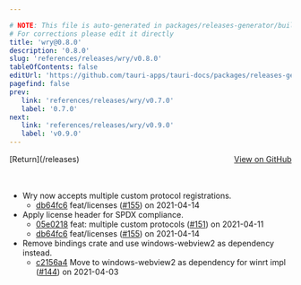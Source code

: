 ```yaml
---

# NOTE: This file is auto-generated in packages/releases-generator/build.ts
# For corrections please edit it directly
title: 'wry@0.8.0'
description: '0.8.0'
slug: 'references/releases/wry/v0.8.0'
tableOfContents: false
editUrl: 'https://github.com/tauri-apps/tauri-docs/packages/releases-generator/build.ts'
pagefind: false
prev:
   link: 'references/releases/wry/v0.7.0'
   label: '0.7.0'
next:
   link: 'references/releases/wry/v0.9.0'
   label: 'v0.9.0'
---
```


			

<ReleaseSidebar slug="references/releases/wry"  packageName="wry" />

<div style="margin-bottom:3rem; display: flex; justify-content: space-between; align-items: center"><span>[Return](/releases)</span><span><a href="https://github.com/tauri-apps/wry/releases/tag/wry-v0.8.0">View on GitHub</a></span></div>

- Wry now accepts multiple custom protocol registrations.
  - [db64fc6](https://github.com/tauri-apps/wry/commit/db64fc69c48a728184fcef001688b94f0294edab) feat/licenses ([#155](https://github.com/tauri-apps/wry/pull/155)) on 2021-04-14
- Apply license header for SPDX compliance.
  - [05e0218](https://github.com/tauri-apps/wry/commit/05e02180c9fe929d3e691185df44257654546935) feat: multiple custom protocols ([#151](https://github.com/tauri-apps/wry/pull/151)) on 2021-04-11
  - [db64fc6](https://github.com/tauri-apps/wry/commit/db64fc69c48a728184fcef001688b94f0294edab) feat/licenses ([#155](https://github.com/tauri-apps/wry/pull/155)) on 2021-04-14
- Remove bindings crate and use windows-webview2 as dependency instead.
  - [c2156a4](https://github.com/tauri-apps/wry/commit/c2156a45d7fbfead956b6d03b2594962e3455e6d) Move to windows-webview2 as dependency for winrt impl ([#144](https://github.com/tauri-apps/wry/pull/144)) on 2021-04-03


